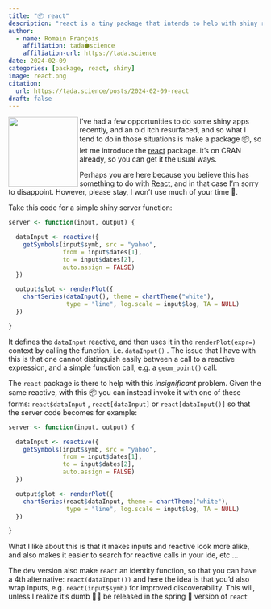 ```yaml
---
title: "📦 react"
description: "react is a tiny package that intends to help with shiny recativity"
author:
  - name: Romain François
    affiliation: tada⬢science
    affiliation-url: https://tada.science
date: 2024-02-09
categories: [package, react, shiny]
image: react.png
citation: 
  url: https://tada.science/posts/2024-02-09-react
draft: false
---
```


<a href="https://snitch.tada.science"><img src="react.png" align="left" height="138"/></a> I've had a few opportunities to do some shiny apps recently, and an old itch resurfaced, and so what I tend to do in those situations is make a package 📦, so let me introduce the [react](https://react.tada.science) package. it's on CRAN already, so you can get it the usual ways.

Perhaps you are here because you believe this has something to do with [React](https://react.dev), and in that case I'm sorry to disappoint. However, please stay, I won't use much of your time 🐇.

Take this code for a simple shiny server function:

```r
server <- function(input, output) {

  dataInput <- reactive({
    getSymbols(input$symb, src = "yahoo",
               from = input$dates[1],
               to = input$dates[2],
               auto.assign = FALSE)
  })

  output$plot <- renderPlot({
    chartSeries(dataInput(), theme = chartTheme("white"),
                type = "line", log.scale = input$log, TA = NULL)
  })

}
```

It defines the `dataInput` reactive, and then uses it in the `renderPlot(expr=)` context by calling the function, i.e. `dataInput()` . The issue that I have with this is that one cannot distinguish easily between a call to a reactive expression, and a simple function call, e.g. a `geom_point()` call.

The `react` package is there to help with this *insignificant* problem. Given the same reactive, with this 📦 you can instead invoke it with one of these forms: `react$dataInput` , `react[dataInput]` or `react[dataInput()]` so that the server code becomes for example:

```r
server <- function(input, output) {

  dataInput <- reactive({
    getSymbols(input$symb, src = "yahoo",
               from = input$dates[1],
               to = input$dates[2],
               auto.assign = FALSE)
  })

  output$plot <- renderPlot({
    chartSeries(react$dataInput, theme = chartTheme("white"),
                type = "line", log.scale = input$log, TA = NULL)
  })

}
```

What I like about this is that it makes inputs and reactive look more alike, and also makes it easier to search for reactive calls in your ide, etc ...

The dev version also make `react` an identity function, so that you can have a 4th alternative: `react(dataInput())` and here the idea is that you'd also wrap inputs, e.g. `react(input$symb)` for improved discoverability. This will, unless I realize it's dumb 😵‍💫 be released in the spring 🌱 version of `react`
